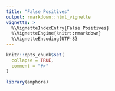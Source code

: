 ```yaml
---
title: "False Positives"
output: rmarkdown::html_vignette
vignette: >
  %\VignetteIndexEntry{False Positives}
  %\VignetteEngine{knitr::rmarkdown}
  %\VignetteEncoding{UTF-8}
---
```


```r
knitr::opts_chunk$set(
  collapse = TRUE,
  comment = "#>"
)
```

```r
library(amphora)
```
